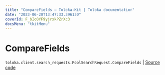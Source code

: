 ```yaml
---
title: "CompareFields — Toloka-Kit | Toloka documentation"
date: "2023-06-20T13:47:33.396130"
coverId: F_bIcOYF9yjrxkPZrXc3
docsMenu: "tkitMenu"
---
```


# CompareFields

`toloka.client.search_requests.PoolSearchRequest.CompareFields` | [Source code](https://github.com/Toloka/toloka-kit/blob/v1.2.0/src/client/search_requests.py#L243)